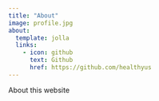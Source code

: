 ```yaml
---
title: "About"
image: profile.jpg
about:
  template: jolla
  links:
    - icon: github
      text: Github
      href: https://github.com/healthyus
---
```


About this website
